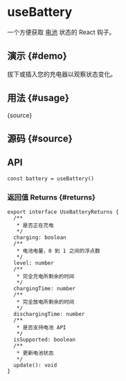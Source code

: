 # useBattery


<HooksType category="Browser" isSupported />

一个方便获取 [电池](https://developer.mozilla.org/zh-CN/docs/Web/API/Battery_Status_API) 状态的 React 钩子。

## 演示 \{#demo}

拔下或插入您的充电器以观察状态变化。


<App />

## 用法 \{#usage}


<RawCode>{source}</RawCode>

## 源码 \{#source}


<Source />

## API

```tsx
const battery = useBattery()
```

### 返回值 Returns \{#returns}

```tsx
export interface UseBatteryReturns {
  /**
   * 是否正在充电
   */
  charging: boolean
  /**
   * 电池电量，0 到 1 之间的浮点数
   */
  level: number
  /**
   * 完全充电所剩余的时间
   */
  chargingTime: number
  /**
   * 完全放电所剩余的时间
   */
  dischargingTime: number
  /**
   * 是否支持电池 API
   */
  isSupported: boolean
  /**
   * 更新电池状态
   */
  update(): void
}
```
